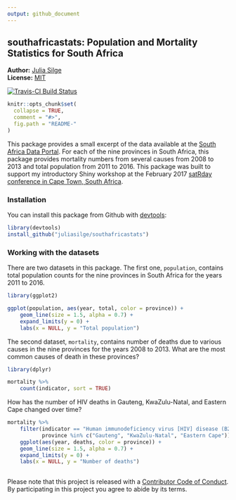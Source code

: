 ```yaml
---
output: github_document
---
```


<!-- README.md is generated from README.Rmd. Please edit that file -->

southafricastats: Population and Mortality Statistics for South Africa
------------------------------------

**Author:** [Julia Silge](http://juliasilge.com/)<br/>
**License:** [MIT](https://opensource.org/licenses/MIT)

[![Travis-CI Build Status](https://travis-ci.org/juliasilge/southafricastats.svg?branch=master)](https://travis-ci.org/juliasilge/southafricastats)


```r
knitr::opts_chunk$set(
  collapse = TRUE,
  comment = "#>",
  fig.path = "README-"
)
```

This package provides a small excerpt of the data available at the [South Africa Data Portal](http://southafrica.opendataforafrica.org/). For each of the nine provinces in South Africa, this package provides mortality numbers from several causes from 2008 to 2013 and total population from 2011 to 2016. This package was built to support my introductory Shiny workshop at the February 2017 [satRday conference in Cape Town, South Africa](http://satrdays.org/capetown2017/).

### Installation

You can install this package from Github with [devtools](https://github.com/hadley/devtools):

```r
library(devtools)
install_github("juliasilge/southafricastats")
```


### Working with the datasets

There are two datasets in this package. The first one, `population`, contains total population counts for the nine provinces in South Africa for the years 2011 to 2016.

```r
library(ggplot2)

ggplot(population, aes(year, total, color = province)) + 
    geom_line(size = 1.5, alpha = 0.7) + 
    expand_limits(y = 0) +
    labs(x = NULL, y = "Total population")
```

The second dataset, `mortality`, contains number of deaths due to various causes in the nine provinces for the years 2008 to 2013. What are the most common causes of death in these provinces?

```r
library(dplyr)

mortality %>%
    count(indicator, sort = TRUE)
```

How has the number of HIV deaths in Gauteng, KwaZulu-Natal, and Eastern Cape changed over time?

```r
mortality %>%
    filter(indicator == "Human immunodeficiency virus [HIV] disease (B20-B24)",
           province %in% c("Gauteng", "KwaZulu-Natal", "Eastern Cape")) %>%
    ggplot(aes(year, deaths, color = province)) +
    geom_line(size = 1.5, alpha = 0.7) +
    expand_limits(y = 0) +
    labs(x = NULL, y = "Number of deaths")
    
```

Please note that this project is released with a [Contributor Code of Conduct](CONDUCT.md). By participating in this project you agree to abide by its terms.
